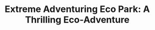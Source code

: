 ---
lang: "en"
title: "Extreme Adventuring Eco Park: A Thrilling Eco-Adventure"
description: "Dive into adventure at Extreme Adventuring Eco Park in Puerto Morelos. Enjoy ATV rides, zip lines, horseback riding, and cenote swims for an action-packed day in the Mayan jungle. Dive into excitement at Extreme Adventure Eco Park in Puerto Morelos. Experience the thrill of ATV rides, soar on zip lines, ride horses through the jungle, and swim in crystal-clear cenotes. This action-packed day in the heart of the Mayan jungle promises unforgettable adventures and exhilarating fun."
recommend: "649 recommended"
price: 91
duration: "4 hours"
image:
    src: "/assets/covers/landing-top-things/atv-ride-in-cancun.webp"
    alt: "ATV ride in Cancun"
url: "/tour/atv-ziplining-cenote-tour-at-extreme-adventuring-eco-park/"
highlights:
-   title: "ATV Rides:"
    description: "Explore jungle trails."
-   title: "Zip Lines:"
    description: "Glide through trees and over cenotes."
-   title: "Horseback Riding:"
    description: "Scenic jungle rides."
-   title: "Cenote Swim:"
    description: "Refresh in crystal-clear waters."
-   title: "Mayan Snack:"
    description: "Enjoy traditional flavors."
includes: ["ATV insurance, round-trip transport, admission, safety gear, Mayan snack."]
notIncludes: ["Photos, tips, beverages."]
---